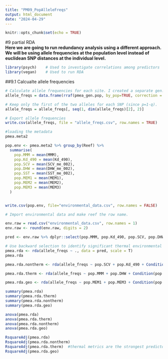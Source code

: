```yaml
---
title: "PM09_PopAlleleFreqs"
output: html_document
date: "2024-04-29"
---
```


```r
knitr::opts_chunk$set(echo = TRUE)
```

#9 partial RDA  
**Here we are going to run redundancy analysis using a different approach. We will be using allele frequencies at the population level instead of euclidean SNP distances at the individual level.**

```r
library(psych)    # Used to investigate correlations among predictors
library(vegan)    # Used to run RDA
```


##9.1 Calcualte allele frequencies
```r
# Calculate allele frequencies for each site. I created a separate gen.ind so we can measure population level allele frequencies instead of by sector. this is pmea_gen.pop
allele_freqs = data.frame(rraf(pmea_gen.pop, by_pop=TRUE, correction = FALSE), check.names = FALSE)

# Keep only the first of the two alleles for each SNP (since p=1-q).
allele_freqs = allele_freqs[, seq(1, dim(allele_freqs)[2], 2)]

# Export allele frequencies
write.csv(allele_freqs, file = "allele_freqs.csv", row.names = TRUE)
```


```r
#loading the metadata 
pmea.meta2
```



```r
pop.env <- pmea.meta2 %>% group_by(Reef) %>% 
  summarise(
    pop.MMM = mean(MMM),
    pop.Kd_490 = mean(Kd_490),
    pop.SCV = mean(SCV_me_002),
    pop.DHW = mean(DHW_me_002),
    pop.SST = mean(SST_me_002), 
    pop.MEM1 = mean(MEM1),
    pop.MEM2 = mean(MEM2),
    pop.MEM3 = mean(MEM3)
  )


write.csv(pop.env, file="environmental_data.csv", row.names = FALSE)

```


```r
# Import environmental data and make reef the row name. 

env.raw = read.csv("environmental_data.csv", row.names = 1)
env.raw <- round(env.raw, digits = 2)

pred <- env.raw %>% dplyr::select(pop.MMM, pop.Kd_490, pop.SCV, pop.DHW, pop.SST, pop.MEM1, pop.MEM2, pop.MEM3)

```

```r
# Use backward selection to identify significant thermal environmental variables
pmea.rda <- rda(allele_freqs ~ ., data = pred, scale = T)
pmea.rda

pmea.rda.nontherm <- rda(allele_freqs ~ pop.SCV + pop.Kd_490 + Condition(pop.MMM + pop.DHW + pop.MEM1 + pop.MEM3), data=pred, scale=T)

pmea.rda.therm <- rda(allele_freqs ~ pop.MMM + pop.DHW + Condition(pop.MEM1 + pop.MEM3 + pop.SCV + pop.Kd_490 ), data=pred, scale=T)

pmea.rda.geo <- rda(allele_freqs ~ pop.MEM1 + pop.MEM3 + Condition(pop.MMM + pop.DHW + pop.SCV + pop.Kd_490 ), data=pred, scale=T)

```


```r
summary(pmea.rda)
summary(pmea.rda.therm)
summary(pmea.rda.nontherm)
summary(pmea.rda.geo)
```

```r
anova(pmea.rda)
anova(pmea.rda.therm)
anova(pmea.rda.nontherm)
anova(pmea.rda.geo)
```

```r
RsquareAdj(pmea.rda)
RsquareAdj(pmea.rda.nontherm)
RsquareAdj(pmea.rda.therm)  #thermal metrics are the strongest predictor which is cool!
RsquareAdj(pmea.rda.geo)
```
